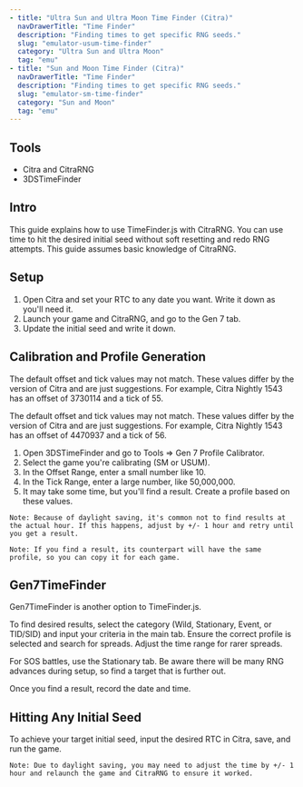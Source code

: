 ```yaml
---
- title: "Ultra Sun and Ultra Moon Time Finder (Citra)"
  navDrawerTitle: "Time Finder"
  description: "Finding times to get specific RNG seeds."
  slug: "emulator-usum-time-finder"
  category: "Ultra Sun and Ultra Moon"
  tag: "emu"
- title: "Sun and Moon Time Finder (Citra)"
  navDrawerTitle: "Time Finder"
  description: "Finding times to get specific RNG seeds."
  slug: "emulator-sm-time-finder"
  category: "Sun and Moon"
  tag: "emu"
---
```


## Tools

- Citra and CitraRNG
- 3DSTimeFinder

## Intro

This guide explains how to use TimeFinder.js with CitraRNG. You can use time to hit the desired initial seed without soft resetting and redo RNG attempts. This guide assumes basic knowledge of CitraRNG.

## Setup

1. Open Citra and set your RTC to any date you want. Write it down as you'll need it.
2. Launch your game and CitraRNG, and go to the Gen 7 tab.
3. Update the initial seed and write it down.

## Calibration and Profile Generation

<ShowIf slug="/emulator-usum-time-finder">

The default offset and tick values may not match. These values differ by the version of Citra and are just suggestions. For example, Citra Nightly 1543 has an offset of 3730114 and a tick of 55.

</ShowIf>

<ShowIf slug="/emulator-sm-time-finder">

The default offset and tick values may not match. These values differ by the version of Citra and are just suggestions. For example, Citra Nightly 1543 has an offset of 4470937 and a tick of 56.

</ShowIf>

1. Open 3DSTimeFinder and go to Tools => Gen 7 Profile Calibrator.
2. Select the game you're calibrating (SM or USUM).
3. In the Offset Range, enter a small number like 10.
4. In the Tick Range, enter a large number, like 50,000,000.
5. It may take some time, but you'll find a result. Create a profile based on these values.

```
Note: Because of daylight saving, it's common not to find results at the actual hour. If this happens, adjust by +/- 1 hour and retry until you get a result.
```

```
Note: If you find a result, its counterpart will have the same profile, so you can copy it for each game.
```

## Gen7TimeFinder

Gen7TimeFinder is another option to TimeFinder.js.

To find desired results, select the category (Wild, Stationary, Event, or TID/SID) and input your criteria in the main tab. Ensure the correct profile is selected and search for spreads. Adjust the time range for rarer spreads.

For SOS battles, use the Stationary tab. Be aware there will be many RNG advances during setup, so find a target that is further out.

Once you find a result, record the date and time.

## Hitting Any Initial Seed

To achieve your target initial seed, input the desired RTC in Citra, save, and run the game.

```
Note: Due to daylight saving, you may need to adjust the time by +/- 1 hour and relaunch the game and CitraRNG to ensure it worked.
```

